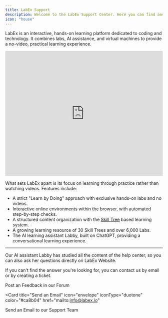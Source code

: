 ```yaml
---
title: LabEx Support
description: Welcome to the LabEx Support Center. Here you can find answers to our most frequently asked questions.
icon: "house"
---
```


LabEx is an interactive, hands-on learning platform dedicated to coding and technology. It combines labs, AI assistance, and virtual machines to provide a no-video, practical learning experience.

<iframe
  width="100%"
  height="400"
  src="https://www.youtube.com/embed/ZMH_HfbS-wY"
  title="YouTube video player"
  frameborder="0"
  allow="accelerometer; autoplay; clipboard-write; encrypted-media; gyroscope; picture-in-picture"
  allowFullScreen
></iframe>

What sets LabEx apart is its focus on learning through practice rather than watching videos. Features include:

- A strict "Learn by Doing" approach with exclusive hands-on labs and no videos.
- Interactive online environments within the browser, with automated step-by-step checks.
- A structured content organization with the [Skill Tree](/using-labex/quick-start#skill-trees) based learning system.
- A growing learning resource of 30 Skill Trees and over 6,000 Labs.
- The AI learning assistant Labby, built on ChatGPT, providing a conversational learning experience.

---

Our AI assistant Labby has studied all the content of the help center, so you can also ask her questions directly on LabEx Website.

If you can't find the answer you're looking for, you can contact us by email or by creating a ticket.

<CardGroup cols={2}>
<Card
title="Post an Feedback"
icon="comments"
iconType="duotone"
color="#ca8b04"
href="https://labex.io/questions/933"
>
Post an Feedback in our Forum
</Card>

<Card
title="Send an Email"
icon="envelope"
iconType="duotone"
color="#ca8b04"
href="mailto:info@labex.io"
>
Send an Email to our Support Team
</Card>
</CardGroup>
